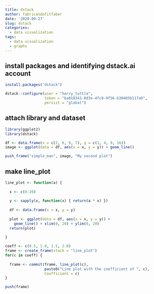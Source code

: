 ```yaml
---
title: dstack
author: fabricandofitfaber
date: '2020-09-27'
slug: dstack
categories:
  - data visualization
tags:
  - data visualization
  - graphs
---
```


## install packages and identifying dstack.ai account
```r
install.packages("dstack")

dstack::configure(user = "harry_tuttle", 
                  token = "ba018341-8d3e-4fc8-9f56-b30485b117a0", 
                  persist = "global")
```

## attach library and dataset
```r
library(ggplot2)
library(dstack)

df <- data.frame(x = c(2, 6, 9, 7), y = c(1, 4, 9, 16))
image <- ggplot(data = df, aes(x = x, y = y)) + geom_line()

push_frame("simple_man", image, "My second plot")
```


## make line_plot
```r
line_plot <- function(a) {
  
  x <- c(0:20)
  
  y <- sapply(x, function(x) { return(a * x) })
  
  df <- data.frame(x = x, y = y)
  
  plot <- ggplot(data = df, aes(x = x, y = y)) + 
    geom_line() + xlim(0, 20) + ylim(0, 20)
  return(plot)
  
}

coeff <- c(0.5, 1.0, 1.5, 2.0)
frame <- create_frame(stack = "line_plot")
for(c in coeff) {
  
  frame <- commit(frame, line_plot(c), 
                  paste0("Line plot with the coefficient of ", c), 
                  Coefficient = c)
}

push(frame)
```